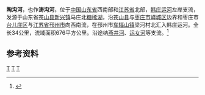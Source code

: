 {{Infobox River
  | river_name      = 陶沟河
  | image_name      =
  | image_size      = 
  | caption         = 
  | origin          = [[山东省|山东省]][[苍山县|苍山县]][[新兴镇_(苍山县)|新兴镇]]马庄北[[糖稀湖|糖稀湖]]
  | mouth           = [[江苏省|江苏省]][[邳州市|邳州市]][[车辐山镇|车辐山镇]]梁河村北[[韩庄运河|韩庄运河]]
  | basin_countries = {{PRC}}
  | length          = 34公里
  | elevation       = 
  | mouth_elevation = 
  | discharge       = 
  | watershed       = 676平方公里
}}
'''陶沟河'''，也作'''涛沟河'''，位于[[中国|中国]][[山东省|山东省]]西南部和[[江苏省|江苏省]]北部，[[韩庄运河|韩庄运河]]左岸支流，发源于山东省[[苍山县|苍山县]][[新兴镇_(苍山县)|新兴镇]]马庄北[[糖稀湖|糖稀湖]]，沿[[苍山县|苍山县]]与[[枣庄市|枣庄市]][[峄城区|峄城区]]边界和枣庄市[[台儿庄区|台儿庄区]]与[[江苏省|江苏省]][[邳州市|邳州市]]向西南流，在邳州市[[车辐山镇|车辐山镇]]梁河村北汇入韩庄运河。全长34公里，流域面积676平方公里。沿途纳[[燕井河|燕井河]]、[[运女河|运女河]]等支流。<ref name="中国河湖大典">{{cite book zh |author=《[[中国河湖大典|中国河湖大典]]》编纂委员会 |title=《中国河湖大典·淮河卷》 |format=M |edition=1 |location=北京 |publisher=中国水利水电出版社 |date=2010年9月 |pages=186页 |id= ISBN 978-7-5084-7953-8}}</ref>

==参考资料==
{{reflist}}

[[Category:沂沭泗河水系|T]]
[[Category:山东河流|T]]
[[Category:江苏河流|T]]